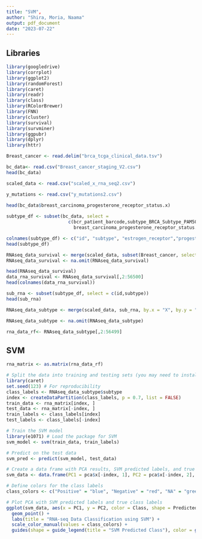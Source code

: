 ```yaml
---
title: "SVM",
author: "Shira, Moria, Naama"
output: pdf_document
date: "2023-07-22"
---
```


## Libraries

```r
library(googledrive)
library(corrplot)
library(ggplot2)
library(randomForest)
library(caret)
library(readr)
library(class)
library(RColorBrewer)
library(FNN)
library(cluster)
library(survival)
library(survminer)
library(ggpubr)
library(dplyr)
library(httr)
```

```r
Breast_cancer <- read.delim("brca_tcga_clinical_data.tsv")
```

```r
bc_data<- read.csv("Breast_cancer_staging_V2.csv")
head(bc_data)
```


```r
scaled_data <- read.csv("scaled_x_rna_seq2.csv")
```


```r
y_mutations <- read.csv("y_mutations2.csv")
```



```r
head(bc_data$breast_carcinoma_progesterone_receptor_status.x)
  
subtype_df <- subset(bc_data, select =
                       c(bcr_patient_barcode,subtype_BRCA_Subtype_PAM50,breast_carcinoma_estrogen_receptor_status.x,
                         breast_carcinoma_progesterone_receptor_status.x,lab_proc_her2_neu_immunohistochemistry_receptor_status.x))

colnames(subtype_df) <- c("id", "subtype", "estrogen_receptor","progesterone_receptor","her2_receptor")
head(subtype_df)
```

```r

RNAseq_data_survival <- merge(scaled_data, subset(Breast_cancer, select = c(Patient.ID,Overall.Survival.Status)), by.x = "X", by.y = "Patient.ID")
RNAseq_data_survival <- na.omit(RNAseq_data_survival)

head(RNAseq_data_survival)
data_rna_survival <- RNAseq_data_survival[,2:56500]
head(colnames(data_rna_survival))
```
```r
sub_rna <- subset(subtype_df, select = c(id,subtype))
head(sub_rna)

RNAseq_data_subtype <- merge(scaled_data, sub_rna, by.x = "X", by.y = "id")

RNAseq_data_subtype <- na.omit(RNAseq_data_subtype)

rna_data_rf<- RNAseq_data_subtype[,2:56499]
```


## SVM 

```r
rna_matrix <- as.matrix(rna_data_rf)

# Split the data into training and testing sets (you may need to install the 'caret' package for this)
library(caret)
set.seed(123) # For reproducibility
class_labels <- RNAseq_data_subtype$subtype
index <- createDataPartition(class_labels, p = 0.7, list = FALSE)
train_data <- rna_matrix[index, ]
test_data <- rna_matrix[-index, ]
train_labels <- class_labels[index]
test_labels <- class_labels[-index]

# Train the SVM model
library(e1071) # Load the package for SVM
svm_model <- svm(train_data, train_labels)

# Predict on the test data
svm_pred <- predict(svm_model, test_data)

# Create a data frame with PCA results, SVM predicted labels, and true class labels
svm_data <- data.frame(PC1 = pca$x[-index, 1], PC2 = pca$x[-index, 2], Predicted_Class = factor(svm_pred), Class = factor(test_labels))

# Define colors for the class labels
class_colors <- c("Positive" = "blue", "Negative" = "red", "NA" = "green", "Indeterminate" = "orange")

# Plot PCA with SVM predicted labels and true class labels
ggplot(svm_data, aes(x = PC1, y = PC2, color = Class, shape = Predicted_Class)) +
  geom_point() +
  labs(title = "RNA-seq Data Classification using SVM") +
  scale_color_manual(values = class_colors) +
  guides(shape = guide_legend(title = "SVM Predicted Class"), color = guide_legend(title = "True Class"))

```


